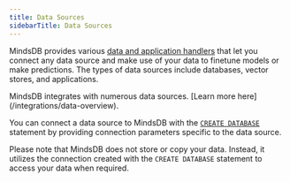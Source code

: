 ```yaml
---
title: Data Sources
sidebarTitle: Data Sources
---
```


MindsDB provides various [data and application handlers](https://github.com/mindsdb/mindsdb/tree/staging/mindsdb/integrations/handlers) that let you connect any data source and make use of your data to finetune models or make predictions. The types of data sources include databases, vector stores, and applications.

<Tip>
MindsDB integrates with numerous data sources. [Learn more here](/integrations/data-overview).
</Tip>

You can connect a data source to MindsDB with the [`CREATE DATABASE`](/mindsdb_sql/sql/create/database) statement by providing connection parameters specific to the data source.

Please note that MindsDB does not store or copy your data. Instead, it utilizes the connection created with the `CREATE DATABASE` statement to access your data when required.
